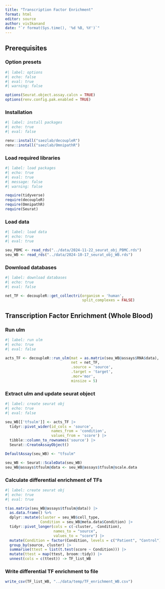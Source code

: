 ```yaml
---
title: "Transcription Factor Enrichment"
format: html
editor: source
author: viv3kanand
date: "`r format(Sys.time(), '%d %B, %Y')`"
---
```


## Prerequisites

### Option presets

```r
#| label: options
#| echo: false
#| eval: true
#| warning: false

options(Seurat.object.assay.calcn = TRUE)
options(renv.config.pak.enabled = TRUE)

```

### Installation

```r
#| label: install packages
#| echo: true
#| eval: false

renv::install("saezlab/decoupleR")
renv::install("saezlab/OmnipathR")

```

### Load required libraries

```r
#| label: load packages
#| echo: true
#| eval: true
#| message: false
#| warning: false

require(tidyverse)
require(decoupleR)
require(OmnipathR)
require(Seurat)

```

### Load data

```r
#| label: load data
#| echo: true
#| eval: true

seu_PBMC <- read_rds("../data/2024-11-22_seurat_obj_PBMC.rds")
seu_WB <- read_rds("../data/2024-10-17_seurat_obj_WB.rds")
```

### Download databases

```r
#| label: download databases
#| echo: true
#| eval: false

net_TF <- decoupleR::get_collectri(organism = 'human', 
                                   split_complexes = FALSE)

```

## Transcription Factor Enrichment (Whole Blood)

### Run ulm

```r
#| label: run ulm
#| echo: true
#| eval: false

acts_TF <- decoupleR::run_ulm(mat = as.matrix(seu_WB@assays$RNA$data), 
                              net = net_TF, 
                              .source = 'source',
                              .target = 'target',
                              .mor='mor', 
                              minsize = 5)

```

### Extract ulm and update seurat object

```r
#| label: create seurat obj
#| echo: true
#| eval: false

seu_WB[['tfsulm']] <- acts_TF |> 
  tidyr::pivot_wider(id_cols = 'source', 
                     names_from = 'condition',
                     values_from = 'score') |> 
  tibble::column_to_rownames('source') |> 
  Seurat::CreateAssayObject()

DefaultAssay(seu_WB) <- "tfsulm"

seu_WB <- Seurat::ScaleData(seu_WB)
seu_WB@assays$tfsulm@data <- seu_WB@assays$tfsulm@scale.data
```

### Calculate differential enrichment of TFs

```r
#| label: create seurat obj
#| echo: true
#| eval: true

t(as.matrix(seu_WB@assays$tfsulm@data)) |> 
  as.data.frame() %>%
  dplyr::mutate(cluster = seu_WB$cell_type,
                Condition = seu_WB@meta.data$Condition) |> 
  tidyr::pivot_longer(cols = c(-cluster, -Condition), 
                      names_to = "source", 
                      values_to = "score") |> 
  mutate(Condition = factor(Condition, levels = c("Patient", "Control"))) |> 
  group_by(source, cluster) |> 
  summarise(ttest = list(t.test(score ~ Condition))) |> 
  mutate(ttest = map(ttest, broom::tidy)) |> 
  unnest(cols = c(ttest)) -> TF_list_WB
```

### Write differential TF enrichment to file

```r
write_csv(TF_list_WB, "../data/temp/TF_enrichment_WB.csv")
```








